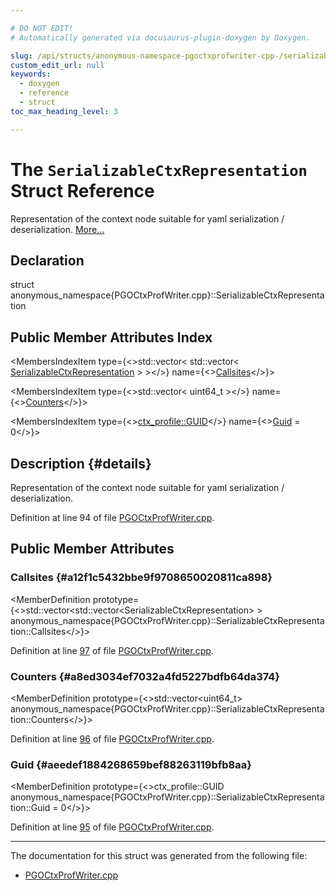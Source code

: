 ```yaml
---

# DO NOT EDIT!
# Automatically generated via docusaurus-plugin-doxygen by Doxygen.

slug: /api/structs/anonymous-namespace-pgoctxprofwriter-cpp-/serializablectxrepresentation
custom_edit_url: null
keywords:
  - doxygen
  - reference
  - struct
toc_max_heading_level: 3

---
```





# The `SerializableCtxRepresentation` Struct Reference

<DoxygenPage pluginConfig={pluginConfig}>

Representation of the context node suitable for yaml serialization / deserialization. <a href="#details">More...</a>

## Declaration

<CodeBlock>struct anonymous_namespace{PGOCtxProfWriter.cpp}::SerializableCtxRepresentation</CodeBlock>

## Public Member Attributes Index

<MembersIndex>

<MembersIndexItem
  type={<>std::vector&lt; std::vector&lt; <a href="/docs/api/structs/anonymous-namespace-pgoctxprofwriter-cpp-/serializablectxrepresentation">SerializableCtxRepresentation</a> &gt; &gt;</>}
  name={<><a href="#a12f1c5432bbe9f9708650020811ca898">Callsites</a></>}>
</MembersIndexItem>

<MembersIndexItem
  type={<>std::vector&lt; uint64&#95;t &gt;</>}
  name={<><a href="#a8ed3034ef7032a4fd5227bdfb64da374">Counters</a></>}>
</MembersIndexItem>

<MembersIndexItem
  type={<><a href="/docs/api/namespaces/llvm/ctx-profile/#a6680521b81ea3a4c433750426966360b">ctx&#95;profile::GUID</a></>}
  name={<><a href="#aeedef1884268659bef88263119bfb8aa">Guid</a> = 0</>}>
</MembersIndexItem>

</MembersIndex>

## Description {#details}

Representation of the context node suitable for yaml serialization / deserialization.

Definition at line 94 of file <a href="/docs/api/files/lib/lib/profiledata/pgoctxprofwriter-cpp">PGOCtxProfWriter.cpp</a>.

<SectionDefinition>

## Public Member Attributes

### Callsites {#a12f1c5432bbe9f9708650020811ca898}

<MemberDefinition
  prototype={<>std::vector&lt;std::vector&lt;SerializableCtxRepresentation&gt; &gt; anonymous&#95;namespace&#123;PGOCtxProfWriter.cpp&#125;::SerializableCtxRepresentation::Callsites</>}>

Definition at line <a href="/docs/api/files/lib/lib/profiledata/pgoctxprofwriter-cpp/#l00097">97</a> of file <a href="/docs/api/files/lib/lib/profiledata/pgoctxprofwriter-cpp">PGOCtxProfWriter.cpp</a>.
</MemberDefinition>

### Counters {#a8ed3034ef7032a4fd5227bdfb64da374}

<MemberDefinition
  prototype={<>std::vector&lt;uint64&#95;t&gt; anonymous&#95;namespace&#123;PGOCtxProfWriter.cpp&#125;::SerializableCtxRepresentation::Counters</>}>

Definition at line <a href="/docs/api/files/lib/lib/profiledata/pgoctxprofwriter-cpp/#l00096">96</a> of file <a href="/docs/api/files/lib/lib/profiledata/pgoctxprofwriter-cpp">PGOCtxProfWriter.cpp</a>.
</MemberDefinition>

### Guid {#aeedef1884268659bef88263119bfb8aa}

<MemberDefinition
  prototype={<>ctx&#95;profile::GUID anonymous&#95;namespace&#123;PGOCtxProfWriter.cpp&#125;::SerializableCtxRepresentation::Guid = 0</>}>

Definition at line <a href="/docs/api/files/lib/lib/profiledata/pgoctxprofwriter-cpp/#l00095">95</a> of file <a href="/docs/api/files/lib/lib/profiledata/pgoctxprofwriter-cpp">PGOCtxProfWriter.cpp</a>.
</MemberDefinition>

</SectionDefinition>

<hr/>

The documentation for this struct was generated from the following file:

<ul>
<li><a href="/docs/api/files/lib/lib/profiledata/pgoctxprofwriter-cpp">PGOCtxProfWriter.cpp</a></li>
</ul>

</DoxygenPage>
